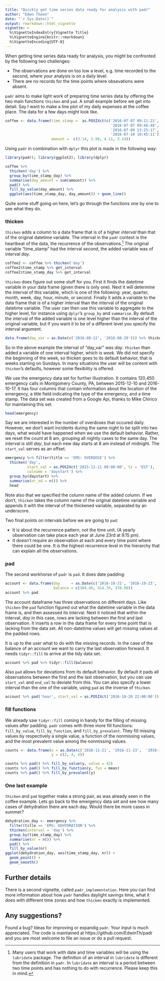 ```yaml
---
title: "Quickly get time series data ready for analysis with padr"
author: "Edwn Thoen"
date: "`r Sys.Date()`"
output: rmarkdown::html_vignette
vignette: >
  %\VignetteIndexEntry{Vignette Title}
  %\VignetteEngine{knitr::rmarkdown}
  %\VignetteEncoding{UTF-8}
---
```


When getting time series data ready for analysis, you might be confronted by the following two challenges:

* The observations are done on too low a level, e.g. time recorded to the second, where your analysis is on a daily level.
* There are no records for the time points where obsevations were absent.

`padr` aims to make light work of preparing time series data by offering the two main functions `thicken` and `pad`. A small example before we get into detail. Say I want to make a line plot of my daily expenses at the coffee place. The data for a few days might look like.

```r
coffee <- data.frame(time_stamp =  as.POSIXct(c('2016-07-07 09:11:21',
                                                '2016-07-07 09:46:48',
                                                '2016-07-09 13:25:17', 
                                                '2016-07-10 10:45:11')),
                     amount =  c(3.14, 2.98, 4.11, 3.14))
```

Using `padr` in combination with `dplyr` this plot is made in the following way:

```r
library(padr); library(ggplot2); library(dplyr)

coffee %>% 
  thicken('day') %>% 
  group_by(time_stamp_day) %>%
  summarise(day_amount = sum(amount)) %>% 
  pad() %>% 
  fill_by_value(day_amount) %>% 
  ggplot(aes(time_stamp_day, day_amount)) + geom_line()
```

Quite some stuff going on here, let's go through the functions one by one to see what they do.

### thicken

`thicken` adds a column to a data frame that is of a higher *interval* than that of the original datetime variable. The interval in the `padr` context is the heartbeat of the data, the recurrence of the observations.[^1] The original variable "time_stamp" had the interval *second*, the added variable was of interval *day*.

```r
coffee2 <- coffee %>% thicken('day')
coffee2$time_stamp %>% get_interval
coffee2$time_stamp_day %>% get_interval
```

`thicken` does figure out some stuff for you. First it finds the datetime variable in your data frame (given there is only one). Next it will determine the interval of this variable, which is one of the following: year, quarter, month, week, day, hour, minute, or second. Finally it adds a variable to the data frame that is of a higher interval than the interval of the original datetime variable. The user can then use this variable to aggregate to the higher level, for instance using `dplyr`'s `group_by` and `summarise`. By default the interval of the added variable is one level higher than the interval of the original variable, but if you want it to be of a different level you specify the interval argument.

```r
data.frame(day_var = as.Date(c('2016-08-12', '2016-08-29'))) %>% thicken
```

So in the above example the interval of "day_var" was *day*. `thicken` than added a variable of one interval higher, which is *week*. We did not specify the beginning of the week, so thicken goes to its default behavior, that is weeks starting on Sundays. In many situations the user will be content with `thicken`'s defaults, however some flexibility is offered.

We use the emergency data set for further illustration. It contains 120,450 emergency calls in Montgomery County, PA, between 2015-12-10 and 2016-10-17. It has four columns that contain information about the location of the emergency, a title field indicating the type of the emergency, and a time stamp. The data set was created from a Google Api, thanks to Mike Chirico for maintaining this set. 

```r
head(emergency)
```

Say we are interested in the number of overdoses that occured daily. However, we don't want incidents during the same night to be split into two days, what would have happened when we use the default behavior. Rather, we reset the count at 8 am, grouping all nightly cases to the same day. The interval is still *day*, but each new day starts at 8 am instead of midnight. The `start_val` serves as an offset. 

```r
emergency %>% filter(title == 'EMS: OVERDOSE') %>% 
  thicken('day', 
          start_val = as.POSIXct('2015-12-11 08:00:00', tz = 'EST'),
          colname = 'daystart') %>% 
  group_by(daystart) %>% 
  summarise(nr_od = n()) %>% 
  head
```

Note also that we specified the column name of the added column. If we don't, `thicken` takes the column name of the original datetime variable and appends it with the interval of the thickened variable, separated by an underscore. 

Two final points on intervals before we are going to `pad`:

* It is about the recurrence pattern, not the time unit. (A yearly observation can take place each year at June 23rd at 9.15 pm).
* It doesn't require an observation at each and every time point where there could be one. It is the highest recurrence level in the hierarchy that can explain all the observations.

### pad

The second workhorse of `padr` is `pad`. It does date padding:

```r
account <- data.frame(day     = as.Date(c('2016-10-21', '2016-10-23', '2016-10-26')),
                      balance = c(304.46, 414.76, 378.98))
account %>% pad
```

The account dataframe has three observations on different days. Like `thicken` the `pad` function figured out what the datetime variable in the data frame is, and then assessed its interval. Next it noticed that within the interval, *day* in this case, rows are lacking between the first and last observation. It inserts a row in the data frame for every time point that is lacking from the data set. All non-datetime values will get missing values at the padded rows. 

It is up to the user what to do with the missing records. In the case of the balance of an account we want to carry the last observation forward. It needs `tidyr::fill` to arrive at the tidy data set.

```r
account %>% pad %>% tidyr::fill(balance)
```

Also `pad` allows for deviations from its default behavior. By default it pads all observations between the first and the last observation, but you can use `start_val` and `end_val` to deviate from this. You can also specify a lower interval than the one of the variable, using `pad` as the inverse of `thicken`.

```r
account %>% pad('hour', start_val = as.POSIXct('2016-10-20 22:00:00')) %>% head
```

### fill functions
We already saw `tidyr::fill` coming in handy for the filling of missing values after padding. `padr` comes with three more fill functions: `fill_by_value`, `fill_by_function`, and `fill_by_prevalent`. They fill missing values by respectively a single value, a function of the nonmissing values, and the most prevalent value among the nonmissing values.

```r
counts <- data.frame(x = as.Date(c('2016-11-21', '2016-11-23',  '2016-11-24')),
                     y = c(2, 4, 4))

counts %>% pad() %>% fill_by_value(y, value = 42)
counts %>% pad() %>% fill_by_function(y, fun = mean)
counts %>% pad() %>% fill_by_prevalent(y)
```


### One last example
`thicken` and `pad` together make a strong pair, as was already seen in the coffee example. Lets go back to the emergency data set and see how many cases of dehydration there are each day. Would there be more cases in summer?

```r
dehydration_day <- emergency %>% 
  filter(title == 'EMS: DEHYDRATION') %>% 
  thicken(interval = 'day') %>% 
  group_by(time_stamp_day) %>% 
  summarise(nr = n()) %>% 
  pad() %>% 
  fill_by_value(nr)
ggplot(dehydration_day, aes(time_stamp_day, nr)) +
  geom_point() +
  geom_smooth()
```

## Further details
There is a second vignette, called `padr_implementation`. Here you can find more information about how `padr` handles daylight savings time, what it does with different time zones and how `thicken` exactly is implemented.

## Any suggestions?
Found a bug? Ideas for improving or expandig `padr`. Your input is much appreciated. The code is maintained at https://github.com/EdwinTh/padr and you are most welcome to file an issue or do a pull request.


[^1]: Many users that work with date and time variables will be using the `lubridate` package. The definition of an interval in `lubridate` is different from the definition in `padr`. In `lubridate` an interval is a period between two time points and has nothing to do with recurrence. Please keep this in mind.

